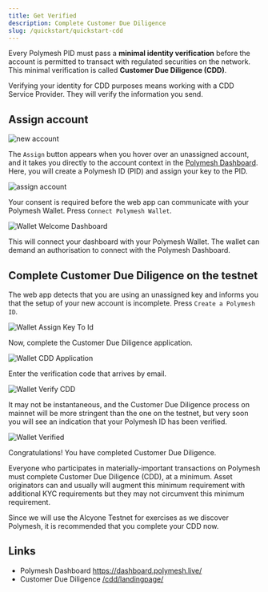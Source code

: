 ```yaml
---
title: Get Verified
description: Complete Customer Due Diligence
slug: /quickstart/quickstart-cdd
---
```


Every Polymesh PID must pass a **minimal identity verification** before the account is permitted to transact with regulated securities on the network. This minimal verification is called **Customer Due Diligence (CDD)**.

Verifying your identity for CDD purposes means working with a CDD Service Provider. They will verify the information you send.

## Assign account

![new account](images/new_account.png)

The `Assign` button appears when you hover over an unassigned account, and it takes you directly to the account context in the [Polymesh Dashboard](https://dashboard.polymesh.live/). Here, you will create a Polymesh ID (PID) and assign your key to the PID.

![assign account](images/assign.png)

Your consent is required before the web app can communicate with your Polymesh Wallet. Press `Connect Polymesh Wallet`.

![Wallet Welcome Dashboard](images/welcome_to_dashboard.png)

This will connect your dashboard with your Polymesh Wallet. The wallet can demand an authorisation to connect with the Polymesh Dashboard. 

## Complete Customer Due Diligence on the testnet

The web app detects that you are using an unassigned key and informs you that the setup of your new account is incomplete. Press `Create a Polymesh ID`.

![Wallet Assign Key To Id](images/assign_key_to_id.png)

Now, complete the Customer Due Diligence application.

![Wallet CDD Application](images/cdd_application.png)

Enter the verification code that arrives by email.

![Wallet Verify CDD](images/verify_cdd.png)

It may not be instantaneous, and the Customer Due Diligence process on mainnet will be more stringent than the one on the testnet, but very soon you will see an indication that your Polymesh ID has been verified. 

![Wallet Verified](images/verified.png)

Congratulations! You have completed Customer Due Diligence.

<HighlightBox type="tip">

Everyone who participates in materially-important transactions on Polymesh must complete Customer Due Diligence (CDD), at a minimum. Asset originators can and usually will augment this minimum requirement with additional KYC requirements but they may not circumvent this minimum requirement.

Since we will use the Alcyone Testnet for exercises as we discover Polymesh, it is recommended that you complete your CDD now.

</HighlightBox>

## Links

- Polymesh Dashboard https://dashboard.polymesh.live/
- Customer Due Diligence [/cdd/landingpage/](/cdd/landingpage)
